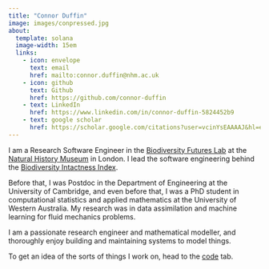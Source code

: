 ```yaml
---
title: "Connor Duffin"
image: images/conpressed.jpg
about:
  template: solana
  image-width: 15em
  links:
    - icon: envelope
      text: email
      href: mailto:connor.duffin@nhm.ac.uk
    - icon: github
      text: Github
      href: https://github.com/connor-duffin
    - text: LinkedIn
      href: https://www.linkedin.com/in/connor-duffin-5824452b9
    - text: google scholar
      href: https://scholar.google.com/citations?user=vcinYsEAAAAJ&hl=en
---
```


I am a Research Software Engineer in the [Biodiversity Futures Lab](https://www.nhm.ac.uk/our-science/research/projects/predicts.html) at the [Natural History Museum](https://www.nhm.ac.uk/) in London. I lead the software engineering behind the [Biodiversity Intactness Index](https://www.nhm.ac.uk/our-science/services/data/biodiversity-intactness-index.html).

Before that, I was Postdoc in the Department of Engineering at the University of Cambridge, and even before that, I was a PhD student in computational statistics and applied mathematics at the University of Western Australia. My research was in data assimilation and machine learning for fluid mechanics problems.

I am a passionate research engineer and mathematical modeller, and thoroughly enjoy building and maintaining systems to model things.

To get an idea of the sorts of things I work on, head to the [code](./code.qmd) tab.

